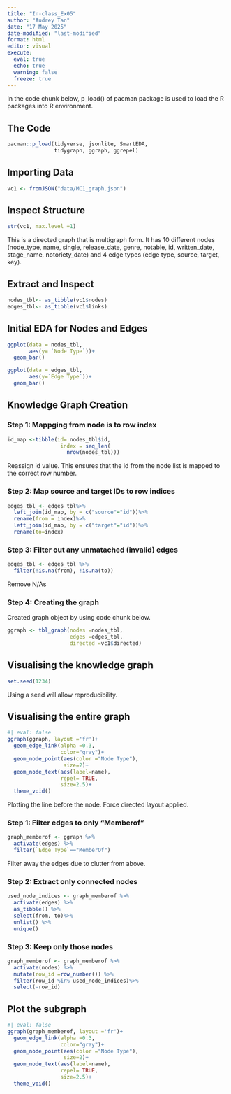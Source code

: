 ```yaml
---
title: "In-class_Ex05"
author: "Audrey Tan"
date: "17 May 2025"
date-modified: "last-modified"
format: html
editor: visual
execute: 
  eval: true
  echo: true
  warning: false 
  freeze: true
---
```


In the code chunk below, p_load() of pacman package is used to load the R packages into R environment.

::: panel-tabset
## The Code

```r
pacman::p_load(tidyverse, jsonlite, SmartEDA, 
               tidygraph, ggraph, ggrepel)
```
:::

## Importing Data

```r
vc1 <- fromJSON("data/MC1_graph.json")
```

## Inspect Structure

```r
str(vc1, max.level =1)
```

This is a directed graph that is multigraph form. It has 10 different nodes (node_type, name, single, release_date, genre, notable, id, written_date, stage_name, notoriety_date) and 4 edge types (edge type, source, target, key).

## Extract and Inspect

```r
nodes_tbl<- as_tibble(vc1$nodes)
edges_tbl<- as_tibble(vc1$links)
```

## Initial EDA for Nodes and Edges

```r
ggplot(data = nodes_tbl, 
       aes(y= `Node Type`))+
  geom_bar()
```

```r
ggplot(data = edges_tbl,
       aes(y=`Edge Type`))+
  geom_bar()
```

## Knowledge Graph Creation

### Step 1: Mappging from node is to row index

```r
id_map <-tibble(id= nodes_tbl$id,
                 index = seq_len(
                   nrow(nodes_tbl)))
```

Reassign id value. This ensures that the id from the node list is mapped to the correct row number.

### Step 2: Map source and target IDs to row indices

```r
edges_tbl <- edges_tbl%>%
  left_join(id_map, by = c("source"="id"))%>%
  rename(from = index)%>%
  left_join(id_map, by = c("target"="id"))%>%
  rename(to=index)
```

### Step 3: Filter out any unmatached (invalid) edges

```r
edges_tbl <- edges_tbl %>%
  filter(!is.na(from), !is.na(to))

```

Remove N/As

### Step 4: Creating the graph

Created graph object by using code chunk below.

```r
ggraph <- tbl_graph(nodes =nodes_tbl,
                    edges =edges_tbl,
                    directed =vc1$directed)
```

## Visualising the knowledge graph

```r
set.seed(1234)
```

Using a seed will allow reproducibility.

## Visualising the entire graph

```r
#| eval: false
ggraph(ggraph, layout ='fr')+
  geom_edge_link(alpha =0.3,
                 color="gray")+ 
  geom_node_point(aes(color ="Node Type"),
                  size=2)+
  geom_node_text(aes(label=name),
                 repel= TRUE, 
                 size=2.5)+
  theme_void()
```

Plotting the line before the node. Force directed layout applied.

### Step 1: Filter edges to only "Memberof"

```r
graph_memberof <- ggraph %>%
  activate(edges) %>%
  filter(`Edge Type`=="MemberOf")
```

Filter away the edges due to clutter from above.

### Step 2: Extract only connected nodes

```r
used_node_indices <- graph_memberof %>%
  activate(edges) %>%
  as_tibble() %>%
  select(from, to)%>%
  unlist() %>%
  unique()
```

### Step 3: Keep only those nodes

```r
graph_memberof <- graph_memberof %>%
  activate(nodes) %>%
  mutate(row_id =row_number()) %>%
  filter(row_id %in% used_node_indices)%>%
  select(-row_id)
```

## Plot the subgraph

```r
#| eval: false
ggraph(graph_memberof, layout ='fr')+
  geom_edge_link(alpha =0.3,
                 color="gray")+ 
  geom_node_point(aes(color ="Node Type"),
                  size=2)+
  geom_node_text(aes(label=name),
                 repel= TRUE, 
                 size=2.5)+
  theme_void()
```
